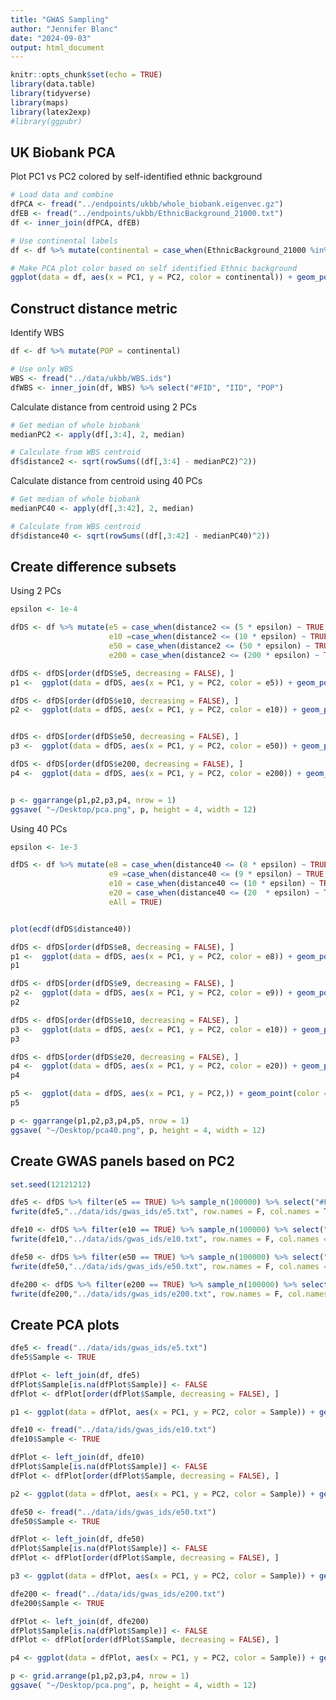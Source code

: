 ```yaml
---
title: "GWAS Sampling"
author: "Jennifer Blanc"
date: "2024-09-03"
output: html_document
---
```


```r
knitr::opts_chunk$set(echo = TRUE)
library(data.table)
library(tidyverse)
library(maps)
library(latex2exp)
#library(ggpubr)
```

## UK Biobank PCA

Plot PC1 vs PC2 colored by self-identified ethnic background
```r
# Load data and combine
dfPCA <- fread("../endpoints/ukbb/whole_biobank.eigenvec.gz")
dfEB <- fread("../endpoints/ukbb/EthnicBackground_21000.txt")
df <- inner_join(dfPCA, dfEB)

# Use continental labels 
df <- df %>% mutate(continental = case_when(EthnicBackground_21000 %in% c(4, 4001, 4002, 4003) ~ "Africa", EthnicBackground_21000 %in% c(1, 1001, 1002, 1003) ~ "Europe", EthnicBackground_21000 %in% c(2, 2001, 2002, 2003, 2004) ~ "Mixed", EthnicBackground_21000 %in% c(3, 3001, 3002, 3003, 3004) ~ "Asia"))
```

```r
# Make PCA plot color based on self identified Ethnic background
ggplot(data = df, aes(x = PC1, y = PC2, color = continental)) + geom_point() + theme_classic(base_size = 14) + scale_color_manual(values = c("darkred", "navy", "goldenrod4", "gray50"), na.value = "gray70")
```

## Construct distance metric

Identify WBS
```r
df <- df %>% mutate(POP = continental)

# Use only WBS 
WBS <- fread("../data/ukbb/WBS.ids")
dfWBS <- inner_join(df, WBS) %>% select("#FID", "IID", "POP")
```

Calculate distance from centroid using 2 PCs
```r
# Get median of whole biobank
medianPC2 <- apply(df[,3:4], 2, median)

# Calculate from WBS centroid 
df$distance2 <- sqrt(rowSums((df[,3:4] - medianPC2)^2))
```

Calculate distance from centroid using 40 PCs
```r
# Get median of whole biobank
medianPC40 <- apply(df[,3:42], 2, median)

# Calculate from WBS centroid 
df$distance40 <- sqrt(rowSums((df[,3:42] - medianPC40)^2))
```


## Create difference subsets

Using 2 PCs
```r
epsilon <- 1e-4

dfDS <- df %>% mutate(e5 = case_when(distance2 <= (5 * epsilon) ~ TRUE, TRUE ~ FALSE),
                      e10 =case_when(distance2 <= (10 * epsilon) ~ TRUE, TRUE ~ FALSE),
                      e50 = case_when(distance2 <= (50 * epsilon) ~ TRUE, TRUE ~ FALSE),
                      e200 = case_when(distance2 <= (200 * epsilon) ~ TRUE, TRUE ~ FALSE))
```

```r
dfDS <- dfDS[order(dfDS$e5, decreasing = FALSE), ]
p1 <-  ggplot(data = dfDS, aes(x = PC1, y = PC2, color = e5)) + geom_point() + theme_classic(base_size = 14) + scale_color_manual(values = c("grey70", "darkred")) + ggtitle("e5") + theme(legend.position = "none")

dfDS <- dfDS[order(dfDS$e10, decreasing = FALSE), ]
p2 <-  ggplot(data = dfDS, aes(x = PC1, y = PC2, color = e10)) + geom_point() + theme_classic(base_size = 14) + scale_color_manual(values = c("grey70", "darkred")) + ggtitle("e10") + theme(legend.position = "none")


dfDS <- dfDS[order(dfDS$e50, decreasing = FALSE), ]
p3 <-  ggplot(data = dfDS, aes(x = PC1, y = PC2, color = e50)) + geom_point() + theme_classic(base_size = 14) + scale_color_manual(values = c("grey70", "darkred")) + ggtitle("e50") + theme(legend.position = "none")

dfDS <- dfDS[order(dfDS$e200, decreasing = FALSE), ]
p4 <-  ggplot(data = dfDS, aes(x = PC1, y = PC2, color = e200)) + geom_point(color = "darkred") + theme_classic(base_size = 14)  + ggtitle("e200") + theme(legend.position = "none")


p <- ggarrange(p1,p2,p3,p4, nrow = 1)
ggsave( "~/Desktop/pca.png", p, height = 4, width = 12)
```

Using 40 PCs
```r
epsilon <- 1e-3

dfDS <- df %>% mutate(e8 = case_when(distance40 <= (8 * epsilon) ~ TRUE, TRUE ~ FALSE),
                      e9 =case_when(distance40 <= (9 * epsilon) ~ TRUE, TRUE ~ FALSE),
                      e10 = case_when(distance40 <= (10 * epsilon) ~ TRUE, TRUE ~ FALSE),
                      e20 = case_when(distance40 <= (20  * epsilon) ~ TRUE, TRUE ~ FALSE),
                      eAll = TRUE)


plot(ecdf(dfDS$distance40))
```

```r
dfDS <- dfDS[order(dfDS$e8, decreasing = FALSE), ]
p1 <-  ggplot(data = dfDS, aes(x = PC1, y = PC2, color = e8)) + geom_point() + theme_classic(base_size = 14) + scale_color_manual(values = c("grey70", "darkred")) + ggtitle("e8") + theme(legend.position = "none")
p1

dfDS <- dfDS[order(dfDS$e9, decreasing = FALSE), ]
p2 <-  ggplot(data = dfDS, aes(x = PC1, y = PC2, color = e9)) + geom_point() + theme_classic(base_size = 14) + scale_color_manual(values = c("grey70", "darkred")) + ggtitle("e9") + theme(legend.position = "none")
p2

dfDS <- dfDS[order(dfDS$e10, decreasing = FALSE), ]
p3 <-  ggplot(data = dfDS, aes(x = PC1, y = PC2, color = e10)) + geom_point() + theme_classic(base_size = 14) + scale_color_manual(values = c("grey70", "darkred")) + ggtitle("e10") + theme(legend.position = "none")
p3

dfDS <- dfDS[order(dfDS$e20, decreasing = FALSE), ]
p4 <-  ggplot(data = dfDS, aes(x = PC1, y = PC2, color = e20)) + geom_point() + theme_classic(base_size = 14) + scale_color_manual(values = c("grey70", "darkred")) + ggtitle("e20") + theme(legend.position = "none")
p4

p5 <-  ggplot(data = dfDS, aes(x = PC1, y = PC2,)) + geom_point(color = "darkred") + theme_classic(base_size = 14) + ggtitle("All") + theme(legend.position = "none")
p5

p <- ggarrange(p1,p2,p3,p4,p5, nrow = 1)
ggsave( "~/Desktop/pca40.png", p, height = 4, width = 12)
```

## Create GWAS panels based on PC2 

```r
set.seed(12121212)

dfe5 <- dfDS %>% filter(e5 == TRUE) %>% sample_n(100000) %>% select("#FID", "IID", "POP")
fwrite(dfe5,"../data/ids/gwas_ids/e5.txt", row.names = F, col.names = T, quote = F, sep = "\t")

dfe10 <- dfDS %>% filter(e10 == TRUE) %>% sample_n(100000) %>% select("#FID", "IID", "POP")
fwrite(dfe10,"../data/ids/gwas_ids/e10.txt", row.names = F, col.names = T, quote = F, sep = "\t")

dfe50 <- dfDS %>% filter(e50 == TRUE) %>% sample_n(100000) %>% select("#FID", "IID", "POP")
fwrite(dfe50,"../data/ids/gwas_ids/e50.txt", row.names = F, col.names = T, quote = F, sep = "\t")

dfe200 <- dfDS %>% filter(e200 == TRUE) %>% sample_n(100000) %>% select("#FID", "IID", "POP")
fwrite(dfe200,"../data/ids/gwas_ids/e200.txt", row.names = F, col.names = T, quote = F, sep = "\t")
```

## Create PCA plots 

```r
dfe5 <- fread("../data/ids/gwas_ids/e5.txt")
dfe5$Sample <- TRUE

dfPlot <- left_join(df, dfe5)
dfPlot$Sample[is.na(dfPlot$Sample)] <- FALSE
dfPlot <- dfPlot[order(dfPlot$Sample, decreasing = FALSE), ]

p1 <- ggplot(data = dfPlot, aes(x = PC1, y = PC2, color = Sample)) + geom_point() + theme_classic(base_size = 14) + scale_color_manual(values = c("grey70", "purple1")) + ggtitle(TeX("$5 \\epsilon$")) + theme(legend.position = "none",plot.title = element_text(hjust = 0.5))
```

```r
dfe10 <- fread("../data/ids/gwas_ids/e10.txt")
dfe10$Sample <- TRUE

dfPlot <- left_join(df, dfe10)
dfPlot$Sample[is.na(dfPlot$Sample)] <- FALSE
dfPlot <- dfPlot[order(dfPlot$Sample, decreasing = FALSE), ]

p2 <- ggplot(data = dfPlot, aes(x = PC1, y = PC2, color = Sample)) + geom_point() + theme_classic(base_size = 14) + scale_color_manual(values = c("grey70", "darkorange")) + ggtitle(TeX("$10 \\epsilon$")) + theme(legend.position = "none",plot.title = element_text(hjust = 0.5))
```
```r
dfe50 <- fread("../data/ids/gwas_ids/e50.txt")
dfe50$Sample <- TRUE

dfPlot <- left_join(df, dfe50)
dfPlot$Sample[is.na(dfPlot$Sample)] <- FALSE
dfPlot <- dfPlot[order(dfPlot$Sample, decreasing = FALSE), ]

p3 <- ggplot(data = dfPlot, aes(x = PC1, y = PC2, color = Sample)) + geom_point() + theme_classic(base_size = 14) + scale_color_manual(values = c("grey70", "skyblue2")) + ggtitle(TeX("$50 \\epsilon$")) + theme(legend.position = "none",plot.title = element_text(hjust = 0.5))
```

```r
dfe200 <- fread("../data/ids/gwas_ids/e200.txt")
dfe200$Sample <- TRUE

dfPlot <- left_join(df, dfe200)
dfPlot$Sample[is.na(dfPlot$Sample)] <- FALSE
dfPlot <- dfPlot[order(dfPlot$Sample, decreasing = FALSE), ]

p4 <- ggplot(data = dfPlot, aes(x = PC1, y = PC2, color = Sample)) + geom_point() + theme_classic(base_size = 14) + scale_color_manual(values = c("grey70", "seagreen")) + ggtitle(TeX("$200 \\epsilon$")) + theme(legend.position = "none",plot.title = element_text(hjust = 0.5))
```
```r
p <- grid.arrange(p1,p2,p3,p4, nrow = 1)
ggsave( "~/Desktop/pca.png", p, height = 4, width = 12)
```

